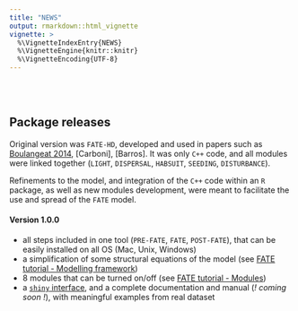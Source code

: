 ```yaml
---
title: "NEWS"
output: rmarkdown::html_vignette
vignette: >
  %\VignetteIndexEntry{NEWS}
  %\VignetteEngine{knitr::knitr}
  %\VignetteEncoding{UTF-8}
---
```


<link rel="stylesheet" href="https://use.fontawesome.com/releases/v5.0.13/css/all.css" integrity="sha384-DNOHZ68U8hZfKXOrtjWvjxusGo9WQnrNx2sqG0tfsghAvtVlRW3tvkXWZh58N9jp" crossorigin="anonymous">

<style>
.zoom p {
width:250px;
margin-left: auto;
margin-right: auto;
}
.zoom p:hover {
width:900px;
position: relative;
z-index: 10;
}
.column {
  float: left;
  width: 30%;
}
/* Clear floats after the columns */
.row:after {
  content: "";
  display: table;
  clear: both;
}
</style>


<br/><br/>


## <i class="fas fa-boxes"></i> Package releases

Original version was `FATE-HD`, developed and used in papers such as [Boulangeat 2014](), [Carboni], [Barros]. It was only `C++` code, and all modules were linked together (`LIGHT`, `DISPERSAL`, `HABSUIT`, `SEEDING`, `DISTURBANCE`).

Refinements to the model, and integration of the `C++` code within an `R` package, as well as new modules development, were meant to facilitate the use and spread of the `FATE` model.

#### Version 1.0.0

- all steps included in one tool (`PRE-FATE`, `FATE`, `POST-FATE`), that can be easily installed on all OS (Mac, Unix, Windows)
- a simplification of some structural equations of the model (see [FATE tutorial - Modelling framework](fate_tutorial_0_modelling_framework.html))
- 8 modules that can be turned on/off (see [FATE tutorial - Modules](fate_tutorial_3_MODULES.html))
- a [`shiny` interface](interface_tutorial_0_presentation.html), and a complete documentation and manual (*! coming soon !*), with meaningful examples from real dataset


<br/><br/>


